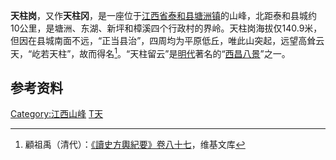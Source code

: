 '''天柱岗'''，又作'''天柱冈'''，是一座位于[[江西省|江西省]][[泰和县|泰和县]][[塘洲镇|塘洲镇]]的山峰，北距泰和县城约10公里，是塘洲、东湖、新坪和樟溪四个行政村的界岭。天柱岗海拔仅140.9米，但因在县城南面不远，“正当县治”，四周均为平原低丘，唯此山突起，远望高耸云天，“屹若天柱”，故而得名<ref>顧祖禹（清代）：[[s:讀史方輿紀要/卷八十七|《讀史方輿紀要》卷八十七]]，维基文库</ref>。“天柱留云”是[[明代|明代]]著名的“[[西昌八景|西昌八景]]”之一。
{{coord|26.740501|N|114.886826|E|display=title|scale:50000_type:mountain_region:CN}}

==参考资料==
<div class="references-small">
<references />
</div>

{{江西小作品}}
[[Category:江西山峰|Category:江西山峰]]
[[Category:泰和地理|T天]]